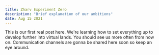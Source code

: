 ```yaml
---
title: Zharv Experiment Zero
description: "Brief explanation of our ambitions"
date: Aug 15 2021
---
```


This is our first real post here. We're learning how to set everything up to develop further into virtual lands. You should see us more often from now on. Communication channels are gonna be shared here soon so keep an eye around.
